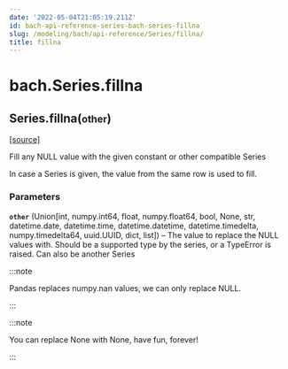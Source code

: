 ```yaml
---
date: '2022-05-04T21:05:19.211Z'
id: bach-api-reference-series-bach-series-fillna
slug: /modeling/bach/api-reference/Series/fillna/
title: fillna
---
```


# bach.Series.fillna

<div className="method">

<h2 className="signature-method"><span className="additional-name">Series.</span><span className="name">fillna(</span><small className="parameter-list"><span className="parameter" id="other">other</span></small>)</h2>


&#8203;<span className="view-source">[[source]](https://github.com/objectiv/objectiv-analytics/blob/main/bach/bach/series/series.py)</span>

<div className="content">

Fill any NULL value with the given constant or other compatible Series

In case a Series is given, the value from the same row is used to fill.


### Parameters

**`other`** (Union[int, numpy.int64, float, numpy.float64, bool, None, str, datetime.date, datetime.time, datetime.datetime, datetime.timedelta, numpy.timedelta64, uuid.UUID, dict, list]) – The value to replace the NULL values with. Should be a supported
type by the series, or a TypeError is raised. Can also be another Series


:::note

Pandas replaces numpy.nan values, we can only replace NULL.


:::

:::note

You can replace None with None, have fun, forever!


:::


</div>


</div>
